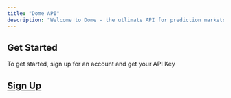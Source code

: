 ```yaml
---
title: "Dome API"
description: "Welcome to Dome - the utlimate API for prediction markets"
---
```


## Get Started

To get started, sign up for an account and get your API Key

## [Sign Up](https://www.domeapi.io/)